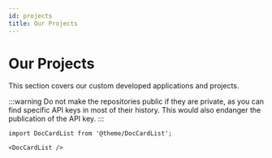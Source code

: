 ```yaml
---
id: projects
title: Our Projects
---
```


# Our Projects

This section covers our custom developed applications and projects.

:::warning
Do not make the repositories public if they are private, as you can find specific API keys in most of their history. This would also endanger the publication of the API key.
:::

```mdx-code-block
import DocCardList from '@theme/DocCardList';

<DocCardList />
```
